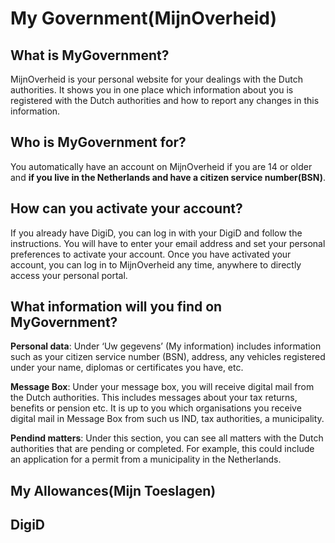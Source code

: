 # My Government(MijnOverheid)

## What is MyGovernment? 

MijnOverheid is your personal website for your dealings with the Dutch authorities. It shows you in one place which information about you is registered with the Dutch authorities and how to report any changes in this information.

## Who is MyGovernment for?

You automatically have an account on MijnOverheid if you are 14 or older and **if you live in the Netherlands and have a citizen service number(BSN)**. 


## How can you activate your account? 

If you already have DigiD, you can log in with your DigiD and follow the instructions. You will have to enter your email address and set your personal preferences to activate your account. Once you have activated your account, you can log in to MijnOverheid any time, anywhere to directly access your personal portal.

## What information will you find on MyGovernment?

**Personal data**: Under ‘Uw gegevens’ (My information) includes information such as your citizen service number (BSN), address, any vehicles registered under your name, diplomas or certificates you have, etc.

**Message Box**: Under your message box, you will receive digital mail from the Dutch authorities. This includes messages about your tax returns, benefits or pension etc. It is up to you which organisations you receive digital mail in Message Box from such us IND, tax authorities, a municipality. 

**Pendind matters**: Under this section, you can see all matters with the Dutch authorities that are pending or completed. For example, this could include an application for a permit from a municipality in the Netherlands. 



## My Allowances(Mijn Toeslagen)
## DigiD 
